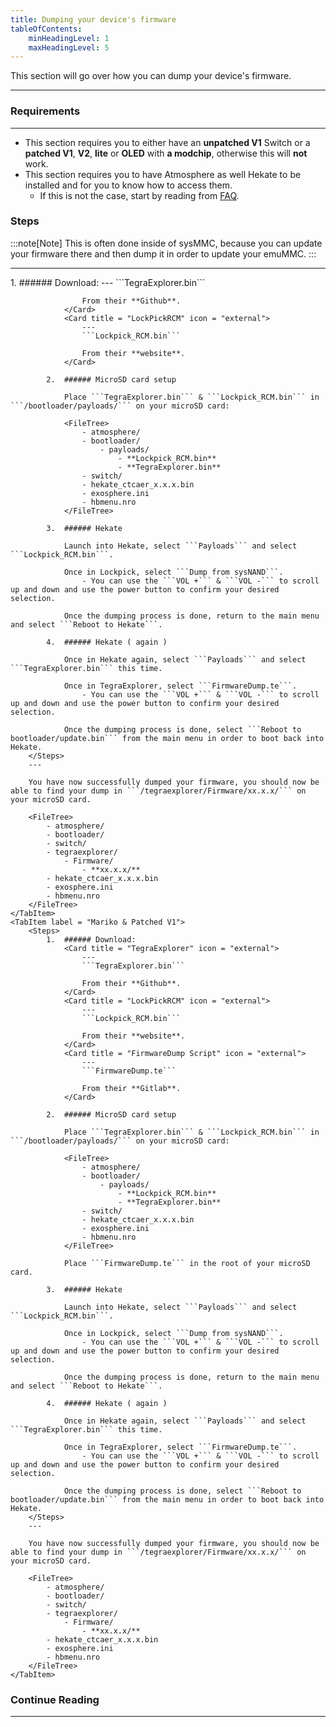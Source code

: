 ```yaml
---
title: Dumping your device's firmware
tableOfContents:
    minHeadingLevel: 1
    maxHeadingLevel: 5
---
```



This section will go over how you can dump your device's firmware.

---

### Requirements

---

- This section requires you to either have an **unpatched V1** Switch or a **patched V1**, **V2**, **lite** or **OLED** with **a modchip**, otherwise this will **not** work.
- This section requires you to have Atmosphere as well Hekate to be installed and for you to know how to access them.
  - If this is not the case, start by reading from <u>[FAQ](/introduction/faq/)</u>.

### Steps

:::note[Note]
This is often done inside of sysMMC, because you can update your firmware there and then dump it in order to update your emuMMC.
:::

---

<Tabs>
    <TabItem label = "Unpatched V1">
        <Steps>
            1.  ###### Download:
                <Card title = "TegraExplorer" icon = "external">
                    ---
                    ```TegraExplorer.bin```

                    From their **Github**.
                </Card>
                <Card title = "LockPickRCM" icon = "external">
                    ---
                    ```Lockpick_RCM.bin```

                    From their **website**.
                </Card>

            2.  ###### MicroSD card setup

                Place ```TegraExplorer.bin``` & ```Lockpick_RCM.bin``` in ```/bootloader/payloads/``` on your microSD card:

                <FileTree>
                    - atmosphere/
                    - bootloader/
                        - payloads/
                            - **Lockpick_RCM.bin**
                            - **TegraExplorer.bin**
                    - switch/
                    - hekate_ctcaer_x.x.x.bin
                    - exosphere.ini
                    - hbmenu.nro
                </FileTree>

            3.  ###### Hekate

                Launch into Hekate, select ```Payloads``` and select ```Lockpick_RCM.bin```.

                Once in Lockpick, select ```Dump from sysNAND```.
                    - You can use the ```VOL +``` & ```VOL -``` to scroll up and down and use the power button to confirm your desired selection.

                Once the dumping process is done, return to the main menu and select ```Reboot to Hekate```.

            4.  ###### Hekate ( again )

                Once in Hekate again, select ```Payloads``` and select ```TegraExplorer.bin``` this time.

                Once in TegraExplorer, select ```FirmwareDump.te```.
                    - You can use the ```VOL +``` & ```VOL -``` to scroll up and down and use the power button to confirm your desired selection.

                Once the dumping process is done, select ```Reboot to bootloader/update.bin``` from the main menu in order to boot back into Hekate.
        </Steps>
        ---

        You have now successfully dumped your firmware, you should now be able to find your dump in ```/tegraexplorer/Firmware/xx.x.x/``` on your microSD card.

        <FileTree>
            - atmosphere/
            - bootloader/
            - switch/
            - tegraexplorer/
                - Firmware/
                    - **xx.x.x/**
            - hekate_ctcaer_x.x.x.bin
            - exosphere.ini
            - hbmenu.nro
        </FileTree>
    </TabItem>
    <TabItem label = "Mariko & Patched V1">
        <Steps>
            1.  ###### Download:
                <Card title = "TegraExplorer" icon = "external">
                    ---
                    ```TegraExplorer.bin```

                    From their **Github**.
                </Card>
                <Card title = "LockPickRCM" icon = "external">
                    ---
                    ```Lockpick_RCM.bin```

                    From their **website**.
                </Card>
                <Card title = "FirmwareDump Script" icon = "external">
                    ---
                    ```FirmwareDump.te```

                    From their **Gitlab**.
                </Card>

            2.  ###### MicroSD card setup

                Place ```TegraExplorer.bin``` & ```Lockpick_RCM.bin``` in ```/bootloader/payloads/``` on your microSD card:

                <FileTree>
                    - atmosphere/
                    - bootloader/
                        - payloads/
                            - **Lockpick_RCM.bin**
                            - **TegraExplorer.bin**
                    - switch/
                    - hekate_ctcaer_x.x.x.bin
                    - exosphere.ini
                    - hbmenu.nro
                </FileTree>

                Place ```FirmwareDump.te``` in the root of your microSD card.

            3.  ###### Hekate

                Launch into Hekate, select ```Payloads``` and select ```Lockpick_RCM.bin```.

                Once in Lockpick, select ```Dump from sysNAND```.
                    - You can use the ```VOL +``` & ```VOL -``` to scroll up and down and use the power button to confirm your desired selection.

                Once the dumping process is done, return to the main menu and select ```Reboot to Hekate```.

            4.  ###### Hekate ( again )

                Once in Hekate again, select ```Payloads``` and select ```TegraExplorer.bin``` this time.

                Once in TegraExplorer, select ```FirmwareDump.te```.
                    - You can use the ```VOL +``` & ```VOL -``` to scroll up and down and use the power button to confirm your desired selection.

                Once the dumping process is done, select ```Reboot to bootloader/update.bin``` from the main menu in order to boot back into Hekate.
        </Steps>
        ---

        You have now successfully dumped your firmware, you should now be able to find your dump in ```/tegraexplorer/Firmware/xx.x.x/``` on your microSD card.

        <FileTree>
            - atmosphere/
            - bootloader/
            - switch/
            - tegraexplorer/
                - Firmware/
                    - **xx.x.x/**
            - hekate_ctcaer_x.x.x.bin
            - exosphere.ini
            - hbmenu.nro
        </FileTree>
    </TabItem>
</Tabs>

### Continue Reading

---